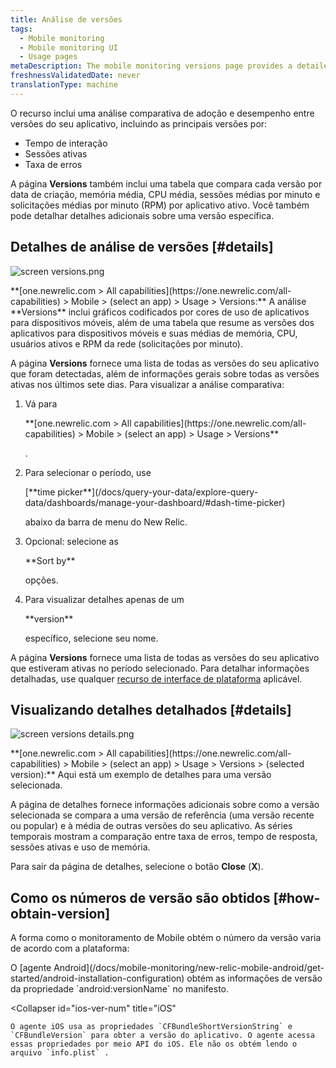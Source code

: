 ```yaml
---
title: Análise de versões
tags:
  - Mobile monitoring
  - Mobile monitoring UI
  - Usage pages
metaDescription: The mobile monitoring versions page provides a detailed 7-day comparative analysis between versions of your mobile app.
freshnessValidatedDate: never
translationType: machine
---
```


O recurso <InlinePopover type="mobile"/>inclui uma análise comparativa de adoção e desempenho entre versões do seu aplicativo, incluindo as principais versões por:

* Tempo de interação
* Sessões ativas
* Taxa de erros

A página <DNT>**Versions**</DNT> também inclui uma tabela que compara cada versão por data de criação, memória média, CPU média, sessões médias por minuto e solicitações médias por minuto (RPM) por aplicativo ativo. Você também pode detalhar detalhes adicionais sobre uma versão específica.

## Detalhes de análise de versões [#details]

<img
  title="screen versions.png"
  alt="screen versions.png"
  src="/images/mobile_screenshot-full_versions-overview.webp"
/>

<figcaption>
  <DNT>**[one.newrelic.com > All capabilities](https://one.newrelic.com/all-capabilities) > Mobile > (select an app) > Usage > Versions:**</DNT> A análise <DNT>**Versions**</DNT> inclui gráficos codificados por cores de uso de aplicativos para dispositivos móveis, além de uma tabela que resume as versões dos aplicativos para dispositivos móveis e suas médias de memória, CPU, usuários ativos e RPM da rede (solicitações por minuto).
</figcaption>

A página <DNT>**Versions**</DNT> fornece uma lista de todas as versões do seu aplicativo que foram detectadas, além de informações gerais sobre todas as versões ativas nos últimos sete dias. Para visualizar a análise comparativa:

1. Vá para

   <DNT>
     **[one.newrelic.com > All capabilities](https://one.newrelic.com/all-capabilities) > Mobile > (select an app) > Usage > Versions**
   </DNT>

   .

2. Para selecionar o período, use

   <DNT>
     [**time picker**](/docs/query-your-data/explore-query-data/dashboards/manage-your-dashboard/#dash-time-picker)
   </DNT>

   abaixo da barra de menu do New Relic.

3. Opcional: selecione as

   <DNT>
     **Sort by**
   </DNT>

   opções.

4. Para visualizar detalhes apenas de um

   <DNT>
     **version**
   </DNT>

   específico, selecione seu nome.

A página <DNT>**Versions**</DNT> fornece uma lista de todas as versões do seu aplicativo que estiveram ativas no período selecionado. Para detalhar informações detalhadas, use qualquer [recurso de interface de plataforma](/docs/new-relic-solutions/new-relic-one/introduction-new-relic-platform) aplicável.

## Visualizando detalhes detalhados [#details]

<img
  title="screen versions details.png"
  alt="screen versions details.png"
  src="/images/mobile_screenshot-full_version-details.webp"
/>

<figcaption>
  <DNT>**[one.newrelic.com > All capabilities](https://one.newrelic.com/all-capabilities) > Mobile > (select an app) > Usage > Versions > (selected version):**</DNT> Aqui está um exemplo de detalhes para uma versão selecionada.
</figcaption>

A página de detalhes fornece informações adicionais sobre como a versão selecionada se compara a uma versão de referência (uma versão recente ou popular) e à média de outras versões do seu aplicativo. As séries temporais mostram a comparação entre taxa de erros, tempo de resposta, sessões ativas e uso de memória.

Para sair da página de detalhes, selecione o botão <DNT>**Close**</DNT> (<DNT>**X**</DNT>).

## Como os números de versão são obtidos [#how-obtain-version]

A forma como o monitoramento de Mobile obtém o número da versão varia de acordo com a plataforma:

<CollapserGroup>
  <Collapser
    id="android-ver-num"
    title="Android"
  >
    O [agente Android](/docs/mobile-monitoring/new-relic-mobile-android/get-started/android-installation-configuration) obtém as informações de versão da propriedade `android:versionName` no manifesto.
  </Collapser>

  <Collapser
    id="ios-ver-num"
    title="iOS"
  >
    O agente iOS usa as propriedades `CFBundleShortVersionString` e `CFBundleVersion` para obter a versão do aplicativo. O agente acessa essas propriedades por meio API do iOS. Ele não os obtém lendo o arquivo `info.plist` .
  </Collapser>
</CollapserGroup>
